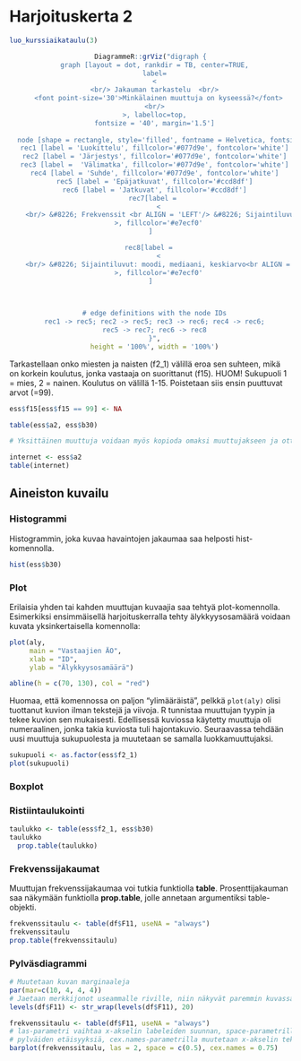 # Harjoituskerta 2

```r
luo_kurssiaikataulu(3)
```

<center>

```r
DiagrammeR::grViz("digraph {
  graph [layout = dot, rankdir = TB, center=TRUE,
  label=
  <
  <br/> Jakauman tarkastelu  <br/>
    <font point-size='30'>Minkälainen muuttuja on kyseessä?</font>
  <br/>
  >, labelloc=top,
  fontsize = '40', margin='1.5']
  
  node [shape = rectangle, style='filled', fontname = Helvetica, fontsize = '20']        
  rec1 [label = 'Luokittelu', fillcolor='#077d9e', fontcolor='white']
  rec2 [label = 'Järjestys', fillcolor='#077d9e', fontcolor='white']
  rec3 [label =  'Välimatka', fillcolor='#077d9e', fontcolor='white']
  rec4 [label = 'Suhde', fillcolor='#077d9e', fontcolor='white']
  rec5 [label = 'Epäjatkuvat', fillcolor='#ccd8df']
  rec6 [label = 'Jatkuvat', fillcolor='#ccd8df']
  rec7[label = 
    <
    <br/> &#8226; Frekvenssit <br ALIGN = 'LEFT'/> &#8226; Sijaintiluvut: moodi, mediaani<br ALIGN = 'LEFT'/> &#8226; Pylväsdiagrammi <br ALIGN = 'LEFT' />
    >, fillcolor='#e7ecf0'
]

rec8[label = 
    <
    <br/> &#8226; Sijaintiluvut: moodi, mediaani, keskiarvo<br ALIGN = 'LEFT'/> &#8226; Hajontaluvut: vaihteluväli, keskihajonta, vinous, huipukkuus<br ALIGN = 'LEFT'/> &#8226; Histogrammi <br ALIGN = 'LEFT' />
    >, fillcolor='#e7ecf0'
]


  
  # edge definitions with the node IDs
  rec1 -> rec5; rec2 -> rec5; rec3 -> rec6; rec4 -> rec6;
  rec5 -> rec7; rec6 -> rec8
  }",
  height = '100%', width = '100%')
```

</center>

Tarkastellaan onko miesten ja naisten (f2_1) välillä eroa sen suhteen, mikä on korkein koulutus, jonka vastaaja on suorittanut (f15). HUOM! Sukupuoli 1 = mies, 2 = nainen. Koulutus on välillä 1-15. Poistetaan siis ensin puuttuvat arvot (=99).

```r
ess$f15[ess$f15 == 99] <- NA
```

```r
table(ess$a2, ess$b30)

# Yksittäinen muuttuja voidaan myös kopioda omaksi muuttujakseen ja ottaa frekvenssit siitä

internet <- ess$a2
table(internet)

```

## Aineiston kuvailu

### Histogrammi

Histogrammin, joka kuvaa havaintojen jakaumaa saa helposti hist-komennolla.

```r
hist(ess$b30)
```


### Plot

Erilaisia yhden tai kahden muuttujan kuvaajia saa tehtyä plot-komennolla. Esimerkiksi ensimmäisellä harjoituskerralla tehty älykkyysosamäärä voidaan kuvata yksinkertaisella komennolla:

```r
plot(aly,
     main = "Vastaajien ÄO",
     xlab = "ID",
     ylab = "Älykkyysosamäärä")

abline(h = c(70, 130), col = "red")
```

Huomaa, että komennossa on paljon "ylimääräistä", pelkkä `plot(aly)` olisi tuottanut kuvion ilman tekstejä ja viivoja.
R tunnistaa muuttujan tyypin ja tekee kuvion sen mukaisesti. Edellisessä kuviossa käytetty muuttuja oli numeraalinen,
jonka takia kuviosta tuli hajontakuvio. Seuraavassa tehdään uusi muuttuja sukupuolesta ja muutetaan se samalla
luokkamuuttujaksi.

```r
sukupuoli <- as.factor(ess$f2_1)
plot(sukupuoli)
```


### Boxplot

### Ristiintaulukointi

```r
taulukko <- table(ess$f2_1, ess$b30)
taulukko
  prop.table(taulukko)
```

### Frekvenssijakaumat {.unnumbered}

Muuttujan frekvenssijakaumaa voi tutkia funktiolla **table**. Prosenttijakauman saa näkymään funktiolla **prop.table**, jolle annetaan argumentiksi table-objekti.

```r
frekvenssitaulu <- table(df$F11, useNA = "always")
frekvenssitaulu
prop.table(frekvenssitaulu)

```

### Pylväsdiagrammi {.unnumbered}

```r
# Muutetaan kuvan marginaaleja
par(mar=c(10, 4, 4, 4))
# Jaetaan merkkijonot useammalle riville, niin näkyvät paremmin kuvassa
levels(df$F11) <- str_wrap(levels(df$F11), 20)

frekvenssitaulu <- table(df$F11, useNA = "always")
# las-parametri vaihtaa x-akselin labeleiden suunnan, space-parametrilla muutetaan
# pylväiden etäisyyksiä, cex.names-parametrilla muutetaan x-akselin tekstin kokoa
barplot(frekvenssitaulu, las = 2, space = c(0.5), cex.names = 0.75)
```
